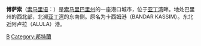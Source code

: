{{Infobox Settlement
| name = 博萨索<br />Bosaso
| image_skyline = Bosacity.jpg
| imagesize =280
| image_caption = 
| image_flag = 
| image_shield = 
| pushpin_map = Somalia
| pushpin_label_position = bottom
| subdivision_type = 国家
| subdivision_name = {{SOM}}
| subdivision_type1 = [[索马里行政区划|州]]
| subdivision_name1 = [[巴里州|巴里州]]
| subdivision_type2 = [[索马里联邦成员国|联邦成员国]]
| subdivision_name2 = {{flag|Puntland}}
| elevation_m = 
| elevation_ft = 
| area_total_km2 = 
| population_as_of = 2006年
| population_total = 450000
| population_density_km2 = 
| timezone = [[东部非洲时间|EAT]]
| utc_offset = +3
| timezone_DST = 
| utc_offset_DST = 
| latd = 11
| latm = 17
| lats =
| latNS = N
| longd = 49
| longm = 10
| longs =
| longEW = E
| website =  
}}
'''博萨索'''（[[索马里语|索马里语]]：'''{{lang|so|Boosaaso}}'''）是[[索马里|索马里]][[巴里州|巴里州]]的一座港口城市，位于[[亚丁湾|亚丁湾]]畔。地处巴里州的西北部，北濒[[亚丁湾|亚丁湾]]的东南侧。原名为卡西姆港（BANDAR KASSIM）。东北近阿卢拉（ALULA）港。

{{Somalia-stub}}

[[Category:索马里城市|B]]
[[Category:邦特蘭|Category:邦特蘭]]